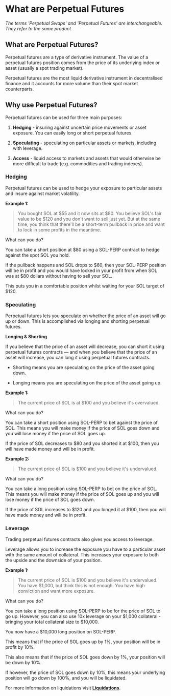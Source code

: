 # What are Perpetual Futures

_The terms 'Perpetual Swaps' and 'Perpetual Futures' are interchangeable. They refer to the same product._

## What are Perpetual Futures?

Perpetual futures are a type of derivative instrument. The value of a perpetual futures position comes from the price of its underlying index or asset (usually a spot trading market).

Perpetual futures are the most liquid derivative instrument in decentralised finance and it accounts for more volume than their spot market counterparts.

## Why use Perpetual Futures?

Perpetual futures can be used for three main purposes:

1.  **Hedging** - insuring against uncertain price movements or asset exposure. You can easily long or short perpetual futures.

2.  **Speculating** - speculating on particular assets or markets, including with leverage.

3.  **Access** - liquid access to markets and assets that would otherwise be more difficult to trade (e.g. commodities and trading indexes).

### Hedging

Perpetual futures can be used to hedge your exposure to particular assets and insure against market volatility.

**Example 1:**

> You bought SOL at $55 and it now sits at $80. You believe SOL's fair value to be $120 and you don't want to sell just yet. But at the same time, you think that there'll be a short-term pullback in price and want to lock in some profits in the meantime.

What can you do?

You can take a short position at $80 using a SOL-PERP contract to hedge against the spot SOL you hold.

If the pullback happens and SOL drops to $60, then your SOL-PERP position will be in profit and you would have locked in your profit from when SOL was at $80 dollars without having to sell your SOL.

This puts you in a comfortable position whilst waiting for your SOL target of $120.

### Speculating

Perpetual futures lets you speculate on whether the price of an asset will go up or down. This is accomplished via longing and shorting perpetual futures.

**Longing & Shorting**

If you believe that the price of an asset will decrease, you can short it using perpetual futures contracts — and when you believe that the price of an asset will increase, you can long it using perpetual futures contracts.

*   Shorting means you are speculating on the price of the asset going down.

*   Longing means you are speculating on the price of the asset going up.

**Example 1:**

> The current price of SOL is at $100 and you believe it's overvalued.

What can you do?

You can take a short position using SOL-PERP to bet against the price of SOL. This means you will make money if the price of SOL goes down and you will lose money if the price of SOL goes up.

If the price of SOL decreases to $80 and you shorted it at $100, then you will have made money and will be in profit.

**Example 2:**

> The current price of SOL is $100 and you believe it's undervalued.

What can you do?

You can take a long position using SOL-PERP to bet on the price of SOL. This means you will make money if the price of SOL goes up and you will lose money if the price of SOL goes down.

If the price of SOL increases to $120 and you longed it at $100, then you will have made money and will be in profit.

### Leverage

Trading perpetual futures contracts also gives you access to leverage.

Leverage allows you to increase the exposure you have to a particular asset with the same amount of collateral. This increases your exposure to both the upside and the downside of your position.

**Example 1:**

> The current price of SOL is $100 and you believe it's undervalued. You have $1,000, but think this is not enough. You have high conviction and want more exposure.

What can you do?

You can take a long position using SOL-PERP to be for the price of SOL to go up. However, you can also use 10x leverage on your $1,000 collateral - bringing your total collateral size to $10,000.

You now have a $10,000 long position on SOL-PERP.

This means that if the price of SOL goes up by 1%, your position will be in profit by 10%.

This also means that if the price of SOL goes down by 1%, your position will be down by 10%.

If however, the price of SOL goes down by 10%, this means your underlying position will go down by 100%, and you will be liquidated.

For more information on liquidations visit [**Liquidations**](/liquidations/liquidations).


